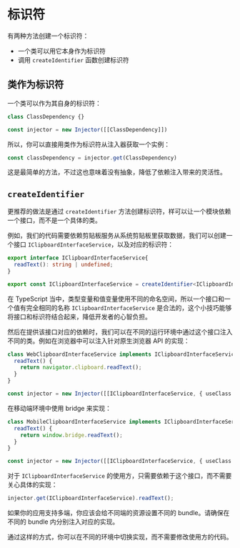 
# 标识符

有两种方法创建一个标识符：

* 一个类可以用它本身作为标识符
* 调用 `createIdentifier` 函数创建标识符

## 类作为标识符

一个类可以作为其自身的标识符：

```typescript
class ClassDependency {}

const injector = new Injector([[ClassDependency]])
```

所以，你可以直接用类作为标识符从注入器获取一个实例：

```ts
const classDependency = injector.get(ClassDependency)
```

这是最简单的方法，不过这也意味着没有抽象，降低了依赖注入带来的灵活性。

## `createIdentifier`

更推荐的做法是通过 `createIdentifier` 方法创建标识符，样可以让一个模块依赖一个接口，而不是一个具体的类。

例如，我们的代码需要依赖剪贴板服务从系统剪贴板里获取数据，我们可以创建一个接口 `IClipboardInterfaceService`，以及对应的标识符：

```ts highlight=1, 5
export interface IClipboardInterfaceService{
  readText(): string | undefined;
}

export const IClipboardInterfaceService = createIdentifier<IClipboardInterfaceService>('clipboard-interface');
```

<Callout>在 TypeScript 当中，类型变量和值变量使用不同的命名空间，所以一个接口和一个值有完全相同的名称 `IClipboardInterfaceService` 是合法的，这个小技巧能够将接口和标识符结合起来，降低开发者的心智负担。</Callout>

然后在提供该接口对应的依赖时，我们可以在不同的运行环境中通过这个接口注入不同的类。例如在浏览器中可以注入针对原生浏览器 API 的实现：

```ts highlight=1, 7
class WebClipboardInterfaceService implements IClipboardInterfaceService {
  readText() {
    return navigator.clipboard.readText();
  }
}

const injector = new Injector([[IClipboardInterfaceService, { useClass: WebClipboardInterfaceService }]])
```

在移动端环境中使用 bridge 来实现：

```ts highlight=1, 7
class MobileClipboardInterfaceService implements IClipboardInterfaceService {
  readText() {
    return window.bridge.readText();
  }
}

const injector = new Injector([[IClipboardInterfaceService, { useClass: MobileClipboardInterfaceService }]])
```

对于 `IClipboardInterfaceService` 的使用方，只需要依赖于这个接口，而不需要关心具体的实现：

```ts
injector.get(IClipboardInterfaceService).readText();
```

<Callout>如果你的应用支持多端，你应该会给不同端的资源设置不同的 bundle。请确保在不同的 bundle 内分别注入对应的实现。</Callout>

通过这样的方式，你可以在不同的环境中切换实现，而不需要修改使用方的代码。
